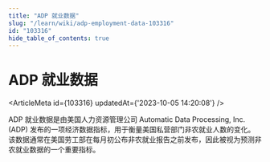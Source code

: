 ```yaml
---
title: "ADP 就业数据"
slug: "/learn/wiki/adp-employment-data-103316"
id: "103316"
hide_table_of_contents: true
---
```



# ADP 就业数据

<ArticleMeta id={103316} updatedAt={'2023-10-05 14:20:08'} />
<div className='border-solid border-b border-t-0 my-4 border-[var(--ifm-color-gray-300)]' />

ADP 就业数据是由美国人力资源管理公司 Automatic Data Processing, Inc. (ADP) 发布的一项经济数据指标，用于衡量美国私营部门非农就业人数的变化。该数据通常在美国劳工部在每月初公布非农就业报告之前发布，因此被视为预测非农就业数据的一个重要指标。
